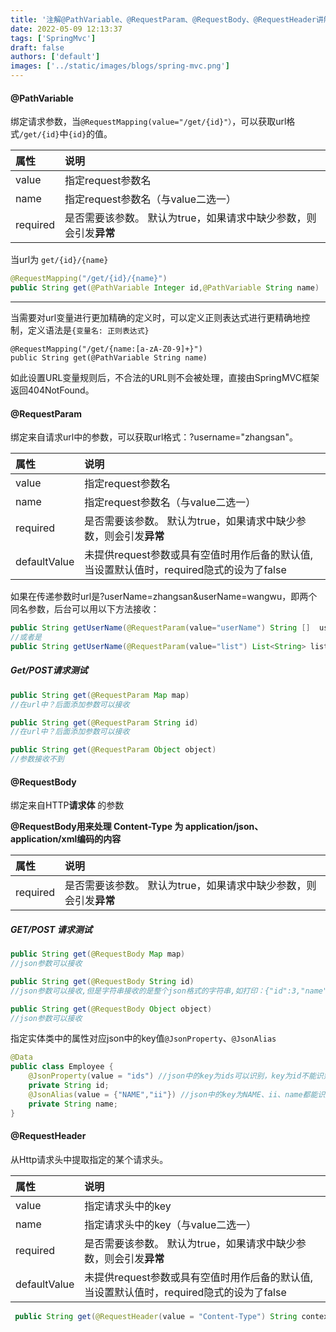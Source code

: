 ```yaml
---
title: '注解@PathVariable、@RequestParam、@RequestBody、@RequestHeader讲解'
date: 2022-05-09 12:13:37
tags: ['SpringMvc']
draft: false
authors: ['default']
images: ['../static/images/blogs/spring-mvc.png']
---
```


#### @PathVariable

绑定请求参数，当`@RequestMapping(value="/get/{id}"）`，可以获取url格式`/get/{id}`中`{id}`的值。

| 属性       | 说明                                    |
| :------- | :------------------------------------ |
| value    | 指定request参数名                          |
| name     | 指定request参数名（与value二选一）               |
| required | 是否需要该参数。 默认为true，如果请求中缺少参数，则会引发**异常** |

当url为 `get/{id}/{name}`

```java
@RequestMapping("/get/{id}/{name}")
public String get(@PathVariable Integer id,@PathVariable String name)
```

------

当需要对url变量进行更加精确的定义时，可以定义正则表达式进行更精确地控制，定义语法是`{变量名: 正则表达式}`

```
@RequestMapping("/get/{name:[a-zA-Z0-9]+}")
public String get(@PathVariable String name)
```

如此设置URL变量规则后，不合法的URL则不会被处理，直接由SpringMVC框架返回404NotFound。



#### @RequestParam

绑定来自请求url中的参数，可以获取url格式：?username="zhangsan"。

| 属性           | 说明                                       |
| :----------- | :--------------------------------------- |
| value        | 指定request参数名                             |
| name         | 指定request参数名（与value二选一）                  |
| required     | 是否需要该参数。 默认为true，如果请求中缺少参数，则会引发**异常**    |
| defaultValue | 未提供request参数或具有空值时用作后备的默认值,当设置默认值时，required隐式的设为了false |

如果在传递参数时url是?userName=zhangsan&userName=wangwu，即两个同名参数，后台可以用以下方法接收：

```java
public String getUserName(@RequestParam(value="userName") String []  userNames)
//或者是
public String getUserName(@RequestParam(value="list") List<String> list)
```

##### Get/POST请求测试

```java
public String get(@RequestParam Map map)
//在url中？后面添加参数可以接收

public String get(@RequestParam String id)
//在url中？后面添加参数可以接收

public String get(@RequestParam Object object)
//参数接收不到
```



#### @RequestBody

绑定来自HTTP**请求体** 的参数

**@RequestBody用来处理 Content-Type 为 application/json、application/xml编码的内容**

| 属性       | 说明                                    |
| :------- | :------------------------------------ |
| required | 是否需要该参数。 默认为true，如果请求中缺少参数，则会引发**异常** |

##### GET/POST 请求测试

```java
public String get(@RequestBody Map map)
//json参数可以接收

public String get(@RequestBody String id)
//json参数可以接收,但是字符串接收的是整个json格式的字符串,如打印：{"id":3,"name":"ddd"}

public String get(@RequestBody Object object)
//json参数可以接收
```



指定实体类中的属性对应json中的key值`@JsonProperty`、`@JsonAlias`

```java
@Data
public class Employee {
    @JsonProperty(value = "ids") //json中的key为ids可以识别，key为id不能识别
    private String id;
    @JsonAlias(value = {"NAME","ii"}) //json中的key为NAME、ii、name都能识别
    private String name;
}
```



#### @RequestHeader

从Http请求头中提取指定的某个请求头。

| 属性           | 说明                                       |
| :----------- | :--------------------------------------- |
| value        | 指定请求头中的key                               |
| name         | 指定请求头中的key（与value二选一）                    |
| required     | 是否需要该参数。 默认为true，如果请求中缺少参数，则会引发**异常**    |
| defaultValue | 未提供request参数或具有空值时用作后备的默认值,当设置默认值时，required隐式的设为了false |

```java
 public String get(@RequestHeader(value = "Content-Type") String contextType){}
```



